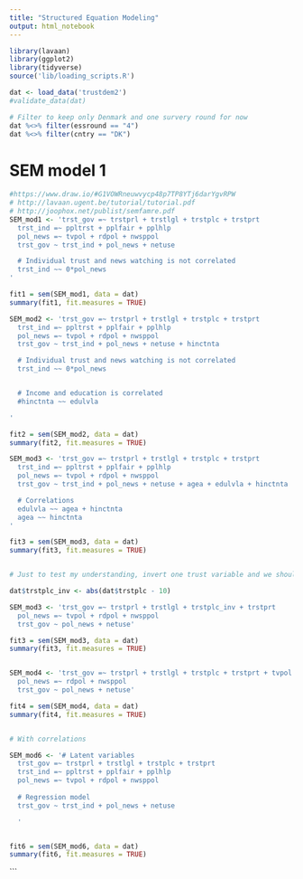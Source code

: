 ```yaml
---
title: "Structured Equation Modeling"
output: html_notebook
---
```


```r
library(lavaan)
library(ggplot2)
library(tidyverse)
source('lib/loading_scripts.R')

dat <- load_data('trustdem2')
#validate_data(dat)


```


```r
# Filter to keep only Denmark and one survery round for now
dat %<>% filter(essround == "4")
dat %<>% filter(cntry == "DK")


```



# SEM model 1


```r
#https://www.draw.io/#G1VOWRneuwvycp48p7TP8YTj6darYgvRPW
# http://lavaan.ugent.be/tutorial/tutorial.pdf
# http://joophox.net/publist/semfamre.pdf
SEM_mod1 <- 'trst_gov =~ trstprl + trstlgl + trstplc + trstprt
  trst_ind =~ ppltrst + pplfair + pplhlp
  pol_news =~ tvpol + rdpol + nwsppol
  trst_gov ~ trst_ind + pol_news + netuse

  # Individual trust and news watching is not correlated
  trst_ind ~~ 0*pol_news
'

fit1 = sem(SEM_mod1, data = dat)
summary(fit1, fit.measures = TRUE)
```

```r

SEM_mod2 <- 'trst_gov =~ trstprl + trstlgl + trstplc + trstprt
  trst_ind =~ ppltrst + pplfair + pplhlp
  pol_news =~ tvpol + rdpol + nwsppol
  trst_gov ~ trst_ind + pol_news + netuse + hinctnta

  # Individual trust and news watching is not correlated
  trst_ind ~~ 0*pol_news


  # Income and education is correlated
  #hinctnta ~~ edulvla

'

fit2 = sem(SEM_mod2, data = dat)
summary(fit2, fit.measures = TRUE)

```


```r
SEM_mod3 <- 'trst_gov =~ trstprl + trstlgl + trstplc + trstprt
  trst_ind =~ ppltrst + pplfair + pplhlp
  pol_news =~ tvpol + rdpol + nwsppol
  trst_gov ~ trst_ind + pol_news + netuse + agea + edulvla + hinctnta

  # Correlations
  edulvla ~~ agea + hinctnta
  agea ~~ hinctnta 
'

fit3 = sem(SEM_mod3, data = dat)
summary(fit3, fit.measures = TRUE)

```


```r


```


```r
# Just to test my understanding, invert one trust variable and we should see an Estimate with the opposite sign

dat$trstplc_inv <- abs(dat$trstplc - 10)

SEM_mod3 <- 'trst_gov =~ trstprl + trstlgl + trstplc_inv + trstprt
  pol_news =~ tvpol + rdpol + nwsppol
  trst_gov ~ pol_news + netuse'

fit3 = sem(SEM_mod3, data = dat)
summary(fit3, fit.measures = TRUE)



```


```r
SEM_mod4 <- 'trst_gov =~ trstprl + trstlgl + trstplc + trstprt + tvpol
  pol_news =~ rdpol + nwsppol
  trst_gov ~ pol_news + netuse'

fit4 = sem(SEM_mod4, data = dat)
summary(fit4, fit.measures = TRUE)



```


```r

# With correlations

SEM_mod6 <- '# Latent variables
  trst_gov =~ trstprl + trstlgl + trstplc + trstprt
  trst_ind =~ ppltrst + pplfair + pplhlp
  pol_news =~ tvpol + rdpol + nwsppol
  
  # Regression model
  trst_gov ~ trst_ind + pol_news + netuse

  '


fit6 = sem(SEM_mod6, data = dat)
summary(fit6, fit.measures = TRUE)


```


```
